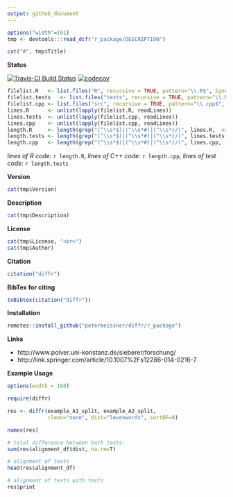 ```yaml
---
output: github_document
---
```



```r
options("width"=101)
tmp <- devtools:::read_dcf("r_package/DESCRIPTION")
```

```r
cat("#", tmp$Title)
```


**Status**


[![Travis-CI Build Status](https://travis-ci.org/petermeissner/diffr.svg?branch=master)](https://travis-ci.org/petermeissner/diffr)
[![codecov](https://codecov.io/gh/petermeissner/diffr/branch/master/graph/badge.svg)](https://codecov.io/gh/petermeissner/diffr/tree/master/R)




```r
filelist.R   <- list.files("R", recursive = TRUE, pattern="\\.R$", ignore.case = TRUE, full.names = TRUE)
filelist.tests   <- list.files("tests", recursive = TRUE, pattern="\\.R$", ignore.case = TRUE, full.names = TRUE)
filelist.cpp <- list.files("src", recursive = TRUE, pattern="\\.cpp$", ignore.case = TRUE, full.names = TRUE)
lines.R      <- unlist(lapply(filelist.R, readLines))
lines.tests  <- unlist(lapply(filelist.cpp, readLines))
lines.cpp    <- unlist(lapply(filelist.cpp, readLines))
length.R     <- length(grep("(^\\s*$)|(^\\s*#)|(^\\s*//)", lines.R,  value = TRUE, invert = TRUE))
length.tests <- length(grep("(^\\s*$)|(^\\s*#)|(^\\s*//)", lines.tests,  value = TRUE, invert = TRUE))
length.cpp   <- length(grep("(^\\s*$)|(^\\s*#)|(^\\s*//)", lines.cpp,  value = TRUE, invert = TRUE))
```



*lines of R code:* `r length.R`, *lines of C++ code:* `r length.cpp`, *lines of test code:* `r length.tests`



**Version**

```r
cat(tmp$Version)
```


**Description**

```r
cat(tmp$Description)
```


**License**

```r
cat(tmp$License, "<br>")
cat(tmp$Author)
```




**Citation**


```r
citation("diffr")
```

**BibTex for citing**

```r
toBibtex(citation("diffr"))
```



**Installation**

```r
remotes::install_github("petermeissner/diffr/r_package")
```


    
**Links**

- http://www.polver.uni-konstanz.de/sieberer/forschung/
- http://link.springer.com/article/10.1007%2Fs12286-014-0216-7


**Example Usage**

```r
options(width = 160)
```



```r
require(diffr)

res <- diffr(example_A1_split, example_A2_split, 
             clean="none", dist="levenwords", sortDF=0)

names(res)

# total difference between both texts:
sum(res$alignment_df$dist, na.rm=T)

# alignment of texts
head(res$alignment_df)

# alignment of texts with texts
res$print
```
    
   

    
    
    
    
    
    
    
    
    
    
